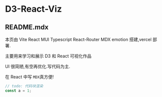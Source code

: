 # D3-React-Viz

## README.mdx

本页由 Vite React MUI Typescript React-Router MDX emotion 搭建,vercel 部署.

主要用来学习和展示 D3 和 React 可视化作品

UI 很简陋,有空再优化.写代码为主.

在 React 中写 `MDX`真方便!

```ts
// todo: 代码块渲染
const a = 1;
```
